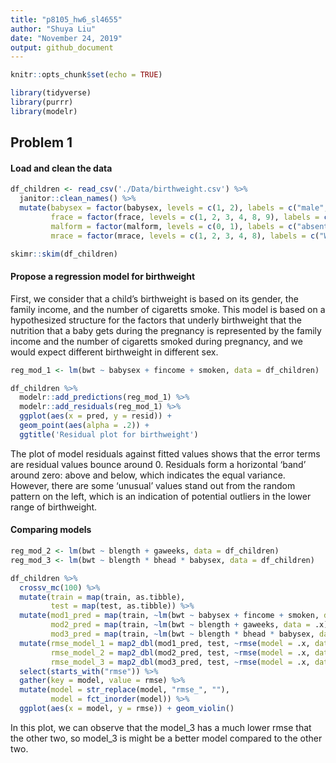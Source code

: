 ```yaml
---
title: "p8105_hw6_sl4655"
author: "Shuya Liu"
date: "November 24, 2019"
output: github_document
---
```


```r
knitr::opts_chunk$set(echo = TRUE)

library(tidyverse)
library(purrr)
library(modelr)
```

Problem 1
---

#### Load and clean the data

```r
df_children <- read_csv('./Data/birthweight.csv') %>% 
  janitor::clean_names() %>%
  mutate(babysex = factor(babysex, levels = c(1, 2), labels = c("male", "female")),
         frace = factor(frace, levels = c(1, 2, 3, 4, 8, 9), labels = c("White", "Black", "Asian", "Puerto Rican", "Other", "Unknown")),
         malform = factor(malform, levels = c(0, 1), labels = c("absent", "present")),
         mrace = factor(mrace, levels = c(1, 2, 3, 4, 8), labels = c("White", "Black", "Asian", "Puerto Rican", "Other")))

skimr::skim(df_children)
```

#### Propose a regression model for birthweight

First, we consider that a child's birthweight is based on its gender, the family income, and the number of cigaretts smoke. This model is based on a hypothesized structure for the factors that underly birthweight that the nutrition that a baby gets during the pregnancy is represented by the family income and the number of cigaretts smoked during pregnancy, and we would expect different birthweight in different sex.

```r
reg_mod_1 <- lm(bwt ~ babysex + fincome + smoken, data = df_children)

df_children %>%
  modelr::add_predictions(reg_mod_1) %>% 
  modelr::add_residuals(reg_mod_1) %>% 
  ggplot(aes(x = pred, y = resid)) +
  geom_point(aes(alpha = .2)) +
  ggtitle('Residual plot for birthweight')
```

The plot of model residuals against fitted values shows that the error terms are residual values bounce around 0. Residuals form a horizontal ‘band’ around zero: above and below, which indicates the equal variance. However, there are some ‘unusual’ values stand out from the random pattern on the left, which is an indication of potential outliers in the lower range of birthweight.

#### Comparing models

```r
reg_mod_2 <- lm(bwt ~ blength + gaweeks, data = df_children)
reg_mod_3 <- lm(bwt ~ blength * bhead * babysex, data = df_children)

df_children %>% 
  crossv_mc(100) %>% 
  mutate(train = map(train, as.tibble),
         test = map(test, as.tibble)) %>% 
  mutate(mod1_pred = map(train, ~lm(bwt ~ babysex + fincome + smoken, data = .x)),
         mod2_pred = map(train, ~lm(bwt ~ blength + gaweeks, data = .x)),
         mod3_pred = map(train, ~lm(bwt ~ blength * bhead * babysex, data=.x))) %>% 
  mutate(rmse_model_1 = map2_dbl(mod1_pred, test, ~rmse(model = .x, data =.y)),
         rmse_model_2 = map2_dbl(mod2_pred, test, ~rmse(model = .x, data =.y)),
         rmse_model_3 = map2_dbl(mod3_pred, test, ~rmse(model = .x, data =.y))) %>% 
  select(starts_with("rmse")) %>% 
  gather(key = model, value = rmse) %>% 
  mutate(model = str_replace(model, "rmse_", ""),
         model = fct_inorder(model)) %>% 
  ggplot(aes(x = model, y = rmse)) + geom_violin()
```

In this plot, we can observe that the model_3 has a much lower rmse that the other two, so model_3 is might be a better model compared to the other two.


